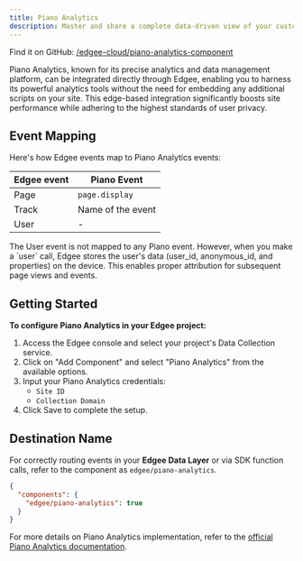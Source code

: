 ```yaml
---
title: Piano Analytics
description: Master and share a complete data-driven view of your customer with Piano Analytics, **now at the edge**.
---
```



<EdgeeSdk />

Find it on GitHub: [<Icon icon="github" iconType="solid" /> /edgee-cloud/piano-analytics-component](https://github.com/edgee-cloud/piano-analytics-component)

Piano Analytics, known for its precise analytics and data management platform, can be integrated directly through Edgee, 
enabling you to harness its powerful analytics tools without the need for embedding any additional scripts on your site. 
This edge-based integration significantly boosts site performance while adhering to the highest standards of user privacy.


## Event Mapping

Here's how Edgee events map to Piano Analytics events:

| Edgee event | Piano Event     |
|-------------|----------------|
| Page        | `page.display`   |
| Track       | Name of the event |
| User        | -             |

<Note>
  The User event is not mapped to any Piano event. However, when you make a `user` call, 
  Edgee stores the user's data (user_id, anonymous_id, and properties) on the device. 
  This enables proper attribution for subsequent page views and events.
</Note>


## Getting Started

**To configure Piano Analytics in your Edgee project:**

1. Access the Edgee console and select your project's Data Collection service.
2. Click on "Add Component" and select "Piano Analytics" from the available options.
3. Input your Piano Analytics credentials:
   - `Site ID`
   - `Collection Domain`
4. Click Save to complete the setup.

## Destination Name

For correctly routing events in your **Edgee Data Layer** or via SDK function calls, refer to the component as `edgee/piano-analytics`.

```json
{
  "components": {
    "edgee/piano-analytics": true
  }
}
```


For more details on Piano Analytics implementation, refer to the 
[official Piano Analytics documentation](https://developers.atinternet-solutions.com/piano-analytics/data-collection/how-to-send-events/collection-api).
